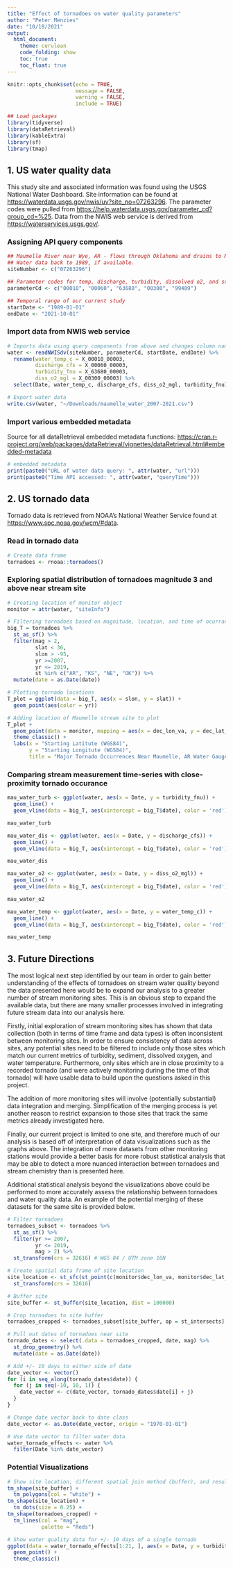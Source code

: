 ```yaml
---
title: "Effect of tornadoes on water quality parameters"
author: "Peter Menzies"
date: "10/18/2021"
output: 
  html_document:
    theme: cerulean
    code_folding: show
    toc: true
    toc_float: true
---
```


```r
knitr::opts_chunk$set(echo = TRUE,
                      message = FALSE, 
                      warning = FALSE, 
                      include = TRUE)

## Load packages
library(tidyverse)
library(dataRetrieval)
library(kableExtra)
library(sf)
library(tmap)
```

## 1. US water quality data

This study site and associated information was found using the USGS National Water Dashboard. Site information can be found at <https://waterdata.usgs.gov/nwis/uv?site_no=07263296>. The parameter codes were pulled from <https://help.waterdata.usgs.gov/parameter_cd?group_cd=%25>. Data from the NWIS web service is derived from <https://waterservices.usgs.gov/>.

### Assigning API query components

```r
## Maumelle River near Wye, AR - flows through Oklahoma and drains to Mississippi
## Water data back to 1989, if available.
siteNumber <- c("07263296") 

## Parameter codes for temp, discharge, turbidity, dissolved o2, and suspended sediment conc., respectively
parameterCd <- c("00010", "00060", "63680", "00300", "99409")

## Temporal range of our current study
startDate <- "1989-01-01"
endDate <- "2021-10-01"
```

### Import data from NWIS web service

```r
# Imports data using query components from above and changes column names to readable text
water <- readNWISdv(siteNumber, parameterCd, startDate, endDate) %>% 
  rename(water_temp_c = X_00010_00003, 
         discharge_cfs = X_00060_00003, 
         turbidity_fnu = X_63680_00003, 
         diss_o2_mgl = X_00300_00003) %>% 
  select(Date, water_temp_c, discharge_cfs, diss_o2_mgl, turbidity_fnu)
```

```r
# Export water data
write.csv(water, "~/Downloads/maumelle_water_2007-2021.csv")
```

### Import various embedded metadata

Source for all dataRetrieval embedded metadata functions: <https://cran.r-project.org/web/packages/dataRetrieval/vignettes/dataRetrieval.html#embedded-metadata>

```r
# embedded metadata
print(paste0("URL of water data query: ", attr(water, "url")))
print(paste0("Time API accessed: ", attr(water, "queryTime")))
```

## 2. US tornado data

Tornado data is retrieved from NOAA's National Weather Service found at <https://www.spc.noaa.gov/wcm/#data>.

### Read in tornado data

```r
# Create data frame
tornadoes <- rnoaa::tornadoes()
```

### Exploring spatial distribution of tornadoes magnitude 3 and above near stream site

```r
# Creating location of monitor object
monitor = attr(water, "siteInfo")

# Filtering tornadoes based on magnitude, location, and time of ocurrance
big_T = tornadoes %>% 
  st_as_sf() %>% 
  filter(mag > 2,
         slat < 36,
         slon > -95,
         yr >=2007,
         yr <= 2019,
         st %in% c("AR", "KS", "NE", "OK")) %>% 
  mutate(date = as.Date(date))

# Plotting tornado locations
T_plot = ggplot(data = big_T, aes(x = slon, y = slat)) +
  geom_point(aes(color = yr))

# Adding location of Maumelle stream site to plot
T_plot + 
  geom_point(data = monitor, mapping = aes(x = dec_lon_va, y = dec_lat_va), color = "red") + 
  theme_classic() +
  labs(x = "Starting Latitute (WGS84)",
       y = "Starting Longitute (WGS84)",
       title = "Major Tornado Occurrences Near Maumelle, AR Water Gauge, 2007-2019")

```

### Comparing stream measurement time-series with close-proximity tornado occurance

```r
mau_water_turb <- ggplot(water, aes(x = Date, y = turbidity_fnu)) +
  geom_line() +
  geom_vline(data = big_T, aes(xintercept = big_T$date), color = 'red')

mau_water_turb

mau_water_dis <- ggplot(water, aes(x = Date, y = discharge_cfs)) +
  geom_line() +
  geom_vline(data = big_T, aes(xintercept = big_T$date), color = 'red')

mau_water_dis

mau_water_o2 <- ggplot(water, aes(x = Date, y = diss_o2_mgl)) +
  geom_line() +
  geom_vline(data = big_T, aes(xintercept = big_T$date), color = 'red')

mau_water_o2

mau_water_temp <- ggplot(water, aes(x = Date, y = water_temp_c)) +
  geom_line() +
  geom_vline(data = big_T, aes(xintercept = big_T$date), color = 'red')

mau_water_temp
```

## 3. Future Directions

The most logical next step identified by our team in order to gain better understanding of the effects of tornadoes on stream water quality beyond the data presented here would be to expand our analysis to a greater number of stream monitoring sites. This is an obvious step to expand the available data, but there are many smaller processes involved in integrating future stream data into our analysis here.

Firstly, initial exploration of stream monitoring sites has shown that data collection (both in terms of time frame and data types) is often inconsistent between monitoring sites. In order to ensure consistency of data across sites, any potential sites need to be filtered to include only those sites which match our current metrics of turbidity, sediment, dissolved oxygen, and water temperature. Furthermore, only sites which are in close proximity to a recorded tornado (and were actively monitoring during the time of that tornado) will have usable data to build upon the questions asked in this project.

The addition of more monitoring sites will involve (potentially substantial) data integration and merging. Simplification of the merging process is yet another reason to restrict expansion to those sites that track the same metrics already investigated here.

Finally, our current project is limited to one site, and therefore much of our analysis is based off of interpretation of data visualizations such as the graphs above. The integration of more datasets from other monitoring stations would provide a better basis for more robust statistical analysis that may be able to detect a more nuanced interaction between tornadoes and stream chemistry than is presented here.

Additional statistical analysis beyond the visualizations above could be performed to more accurately assess the relationship between tornadoes and water quality data. An example of the potential merging of these datasets for the same site is provided below.

```r
# Filter tornadoes
tornadoes_subset <- tornadoes %>% 
  st_as_sf() %>% 
  filter(yr >= 2007,
         yr <= 2019, 
         mag > 2) %>% 
  st_transform(crs = 32616) # WGS 84 / UTM zone 16N

# Create spatial data frame of site location
site_location <- st_sfc(st_point(c(monitor$dec_lon_va, monitor$dec_lat_va)), crs = 4326) %>% 
  st_transform(crs = 32616) 

# Buffer site
site_buffer <- st_buffer(site_location, dist = 100000)

# Crop tornadoes to site buffer
tornadoes_cropped <- tornadoes_subset[site_buffer, op = st_intersects]

# Pull out dates of tornadoes near site
tornado_dates <- select(.data = tornadoes_cropped, date, mag) %>% 
  st_drop_geometry() %>% 
  mutate(date = as.Date(date))

# Add +/- 10 days to either side of date
date_vector <- vector()
for (i in seq_along(tornado_dates$date)) {
  for (j in seq(-10, 10, 1)) {
    date_vector <- c(date_vector, tornado_dates$date[i] + j)
  }
}

# Change date vector back to date class
date_vector <- as.Date(date_vector, origin = "1970-01-01")

# Use date vector to filter water data
water_tornado_effects <- water %>% 
  filter(Date %in% date_vector)
```

### Potential Visualizations

```r
# Show site location, different spatial join method (buffer), and resulting tornadoes
tm_shape(site_buffer) +
  tm_polygons(col = "white") +
tm_shape(site_location) +
  tm_dots(size = 0.25) +
tm_shape(tornadoes_cropped) + 
  tm_lines(col = "mag",
           palette = "Reds")
```

```r
# Show water quality data for +/- 10 days of a single tornado
ggplot(data = water_tornado_effects[1:21, ], aes(x = Date, y = turbidity_fnu)) +
  geom_point() +
  theme_classic()
```

